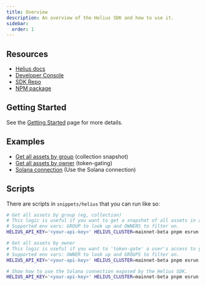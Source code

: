 ```yaml
---
title: Overview
description: An overview of the Helius SDK and how to use it.
sidebar:
  order: 1
---
```



<PackageShields pkg="helius-sdk" repo="helius-labs/helius-sdk" />

## Resources

- [Helius docs](https://docs.helius.dev/)
- [Developer Console](https://dev.helius.dev/)
- [SDK Repo](https://github.com/helius-labs/helius-sdk)
- [NPM package](https://npm.im/helius-sdk)

## Getting Started

See the [Getting Started](/helius/getting-started) page for more details.

## Examples

- [Get all assets by group](/helius/examples/get-all-assets-by-group) (collection snapshot)
- [Get all assets by owner](/helius/examples/get-all-assets-by-owner) (token-gating)
- [Solana connection](/helius/examples/solana-connection) (Use the Solana connection)

## Scripts

There are scripts in `snippets/helius` that you can run like so:

```sh
# Get all assets by group (eg, collection)
# This logic is useful if you want to get a snapshot of all assets in a group and their owners.
# Supported env vars: GROUP to look up and OWNERS to filter on.
HELIUS_API_KEY='<your-api-key>' HELIUS_CLUSTER=mainnet-beta pnpm esrun snippets/helius/example-get-all-assets-by-group.ts

# Get all assets by owner
# This logic is useful if you want to 'token-gate' a user's access to your app.
# Supported env vars: OWNER to look up and GROUPS to filter on.
HELIUS_API_KEY='<your-api-key>' HELIUS_CLUSTER=mainnet-beta pnpm esrun snippets/helius/example-get-all-assets-by-owner.ts

# Show how to use the Solana connection exposed by the Helius SDK.
HELIUS_API_KEY='<your-api-key>' HELIUS_CLUSTER=mainnet-beta pnpm esrun snippets/helius/example-solana-ts-connection.ts
```
